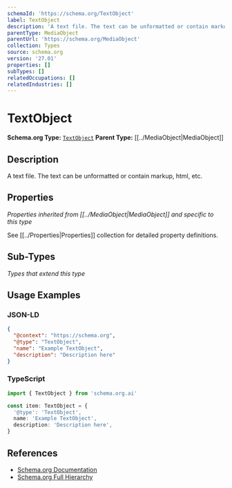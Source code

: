 ```yaml
---
schemaId: 'https://schema.org/TextObject'
label: TextObject
description: 'A text file. The text can be unformatted or contain markup, html, etc.'
parentType: MediaObject
parentUrl: 'https://schema.org/MediaObject'
collection: Types
source: schema.org
version: '27.01'
properties: []
subTypes: []
relatedOccupations: []
relatedIndustries: []
---
```

# TextObject

**Schema.org Type:** [`TextObject`](https://schema.org/TextObject)
**Parent Type:** [[../MediaObject|MediaObject]]

## Description

A text file. The text can be unformatted or contain markup, html, etc.

## Properties

*Properties inherited from [[../MediaObject|MediaObject]] and specific to this type*

See [[../Properties|Properties]] collection for detailed property definitions.

## Sub-Types

*Types that extend this type*

## Usage Examples

### JSON-LD

```json
{
  "@context": "https://schema.org",
  "@type": "TextObject",
  "name": "Example TextObject",
  "description": "Description here"
}
```

### TypeScript

```typescript
import { TextObject } from 'schema.org.ai'

const item: TextObject = {
  '@type': 'TextObject',
  name: 'Example TextObject',
  description: 'Description here',
}
```

## References

- [Schema.org Documentation](https://schema.org/TextObject)
- [Schema.org Full Hierarchy](https://schema.org/docs/full.html)
